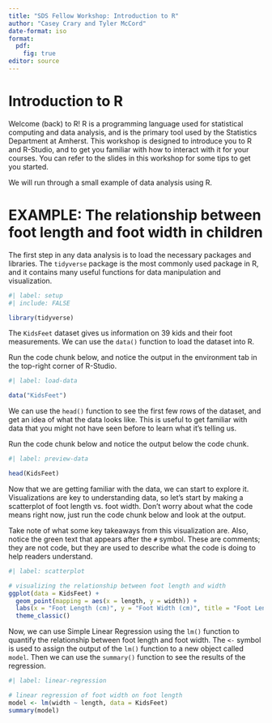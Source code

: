 ```yaml
---
title: "SDS Fellow Workshop: Introduction to R"
author: "Casey Crary and Tyler McCord"
date-format: iso
format:
  pdf:
    fig: true
editor: source
---
```


# Introduction to R

Welcome (back) to R! R is a programming language used for statistical computing and data analysis, and is the primary tool used by the Statistics Department at Amherst. 
This workshop is designed to introduce you to R and R-Studio, and to get you familiar with how to interact with it for your courses. 
You can refer to the slides in this workshop for some tips to get you started.

We will run through a small example of data analysis using R. 


# EXAMPLE: The relationship between foot length and foot width in children

The first step in any data analysis is to load the necessary packages and libraries. 
The `tidyverse` package is the most commonly used package in R, and it contains many useful functions for data manipulation and visualization.

```r
#| label: setup
#| include: FALSE

library(tidyverse)
```

The `KidsFeet` dataset gives us information on 39 kids and their foot measurements.
We can use the `data()` function to load the dataset into R. 

Run the code chunk below, and notice the output in the environment tab in the top-right corner of R-Studio.

```r
#| label: load-data

data("KidsFeet")
```

We can use the `head()` function to see the first few rows of the dataset, and get an idea of what the data looks like.
This is useful to get familiar with data that you might not have seen before to learn what it's telling us.

Run the code chunk below and notice the output below the code chunk.

```r
#| label: preview-data

head(KidsFeet)
```

Now that we are getting familiar with the data, we can start to explore it. 
Visualizations are key to understanding data, so let's start by making a scatterplot of foot length vs. foot width.
Don't worry about what the code means right now, just run the code chunk below and look at the output.

Take note of what some key takeaways from this visualization are. 
Also, notice the green text that appears after the `#` symbol.
These are comments; they are not code, but they are used to describe what the code is doing to help readers understand.

```r
#| label: scatterplot

# visualizing the relationship between foot length and width
ggplot(data = KidsFeet) +
  geom_point(mapping = aes(x = length, y = width)) +
  labs(x = "Foot Length (cm)", y = "Foot Width (cm)", title = "Foot Length vs. Foot Width in Children") +
  theme_classic()
```

Now, we can use Simple Linear Regression using the `lm()` function to quantify the relationship between foot length and foot width.
The `<-` symbol is used to assign the output of the `lm()` function to a new object called `model`.
Then we can use the `summary()` function to see the results of the regression.

```r
#| label: linear-regression

# linear regression of foot width on foot length
model <- lm(width ~ length, data = KidsFeet)
summary(model)
```


